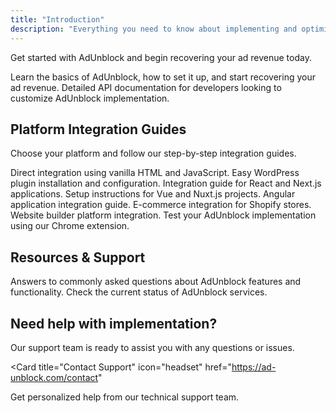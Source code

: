 ```yaml
---
title: "Introduction"
description: "Everything you need to know about implementing and optimizing AdUnblock for your website."
---
```


Get started with AdUnblock and begin recovering your ad revenue today.

<CardGroup cols={2}>
  <Card
    title="Getting Started"
    icon="rocket"
    href="/get-started"
  >
    Learn the basics of AdUnblock, how to set it up, and start recovering your ad revenue.
  </Card>
  <Card
    title="API Reference"
    icon="code"
    href="/api-reference/fetch-config"
  >
    Detailed API documentation for developers looking to customize AdUnblock implementation.
  </Card>
</CardGroup>

## Platform Integration Guides

Choose your platform and follow our step-by-step integration guides.

<CardGroup cols={2}>
  <Card
    title="HTML/JavaScript"
    icon="code"
    href="/guides/html-javascript"
  >
    Direct integration using vanilla HTML and JavaScript.
  </Card>
  <Card
    title="WordPress"
    icon="wordpress"
    href="/guides/wordpress"
  >
    Easy WordPress plugin installation and configuration.
  </Card>
  <Card
    title="React/Next.js"
    icon="react"
    href="/guides/react-nextjs"
  >
    Integration guide for React and Next.js applications.
  </Card>
  <Card
    title="Vue/Nuxt.js"
    icon="vuejs"
    href="/guides/vue-nuxtjs"
  >
    Setup instructions for Vue and Nuxt.js projects.
  </Card>
  <Card
    title="Angular"
    icon="angular"
    href="/guides/angular"
  >
    Angular application integration guide.
  </Card>
  <Card
    title="Shopify"
    icon="shopify"
    href="/guides/shopify"
  >
    E-commerce integration for Shopify stores.
  </Card>
  <Card
    title="Wix/Squarespace"
    icon="wix"
    href="/guides/wix-squarespace"
  >
    Website builder platform integration.
  </Card>
  <Card
    title="Test With Chrome Extension"
    icon="chrome"
    href="/guides/test-with-chrome-extension"
  >
    Test your AdUnblock implementation using our Chrome extension.
  </Card>
</CardGroup>

## Resources & Support

<CardGroup cols={2}>
  <Card
    title="FAQ"
    icon="question-circle"
    href="/faq"
  >
    Answers to commonly asked questions about AdUnblock features and functionality.
  </Card>
  <Card
    title="System Status"
    icon="activity"
    href="/guides/system-status"
  >
    Check the current status of AdUnblock services.
  </Card>
</CardGroup>

## Need help with implementation?

Our support team is ready to assist you with any questions or issues.

<Card
  title="Contact Support"
  icon="headset"
  href="https://ad-unblock.com/contact"
>
  Get personalized help from our technical support team.
</Card>